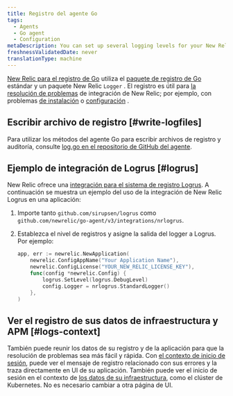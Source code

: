 ```yaml
---
title: Registro del agente Go
tags:
  - Agents
  - Go agent
  - Configuration
metaDescription: You can set up several logging levels for your New Relic Go agent; this is useful for troubleshooting your New Relic Golang integration.
freshnessValidatedDate: never
translationType: machine
---
```


[New Relic para el registro de Go](/docs/agents/go-agent/get-started/new-relic-go) utiliza el [paquete de registro de Go](https://golang.org/pkg/log/) estándar y un paquete New Relic `Logger` . El registro es útil para [la resolución de problemas](/docs/agents/go-agent/troubleshooting/no-data-appears-go) de integración de New Relic; por ejemplo, con problemas [de instalación](/docs/agents/go-agent/get-started/install-new-relic-go) o [configuración](/docs/agents/go-agent/instrumentation/go-agent-configuration) .

## Escribir archivo de registro [#write-logfiles]

Para utilizar los métodos del agente Go para escribir archivos de registro y auditoría, consulte [log.go en el repositorio de GitHub del agente](https://github.com/newrelic/go-agent/blob/20541a9393ae651949eb75b82666d4a7c2a10dec/v3/newrelic/log.go).

## Ejemplo de integración de Logrus [#logrus]

New Relic ofrece una [integración para el sistema de registro Logrus](https://github.com/newrelic/go-agent/blob/master/_integrations/nrlogrus/nrlogrus.go). A continuación se muestra un ejemplo del uso de la integración de New Relic Logrus en una aplicación:

1. Importe tanto `github.com/sirupsen/logrus` como `github.com/newrelic/go-agent/v3/integrations/nrlogrus`.

2. Establezca el nivel de registros y asigne la salida del logger a Logrus. Por ejemplo:

   ```go
   app, err := newrelic.NewApplication(
       newrelic.ConfigAppName("Your Application Name"),
       newrelic.ConfigLicense("YOUR_NEW_RELIC_LICENSE_KEY"),
       func(config *newrelic.Config) {
           logrus.SetLevel(logrus.DebugLevel)
           config.Logger = nrlogrus.StandardLogger()
       },
   )
   ```

## Ver el registro de sus datos de infraestructura y APM [#logs-context]

También puede reunir los datos de su registro y de la aplicación para que la resolución de problemas sea más fácil y rápida. Con [el contexto de inicio de sesión](/docs/logs/logs-context/configure-logs-context-go/), puede ver el mensaje de registro relacionado con sus errores y la traza directamente en UI de su aplicación. También puede ver el inicio de sesión en el contexto de [los datos de su infraestructura](/docs/logs/forward-logs/forward-your-logs-using-infrastructure-agent/), como el clúster de Kubernetes. No es necesario cambiar a otra página de UI.

